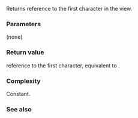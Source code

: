 {{cpp/experimental/basic_string_view/title | front}}
{{cpp/experimental/basic_string_view/navbar}}
{{dcl begin}}
{{dcl | since=libfund_ts |
constexpr const_reference front() const;
}}
{{dcl end}}

Returns reference to the first character in the view.

===Parameters===
(none)

===Return value===
reference to the first character, equivalent to {{c|operator[](0)}}.

===Complexity===
Constant.

===See also===

{{dsc begin}}
{{dsc inc | cpp/experimental/basic_string_view/dsc back }}
{{dsc end}}